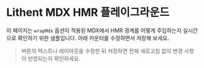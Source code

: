 # Lithent MDX HMR 플레이그라운드

이 페이지는 `wrapMdx` 옵션이 적용된 MDX에서 HMR 경계를 어떻게 주입하는지 실시간으로 확인하기 위한 샘플입니다. 아래 카운터를 수정하면서 저장해 보세요.

> 버튼의 텍스트나 레이아웃을 수정한 뒤 저장하면 전체 새로고침 없이 변경 사항이 반영되는지 확인하세요.

<Counter />
